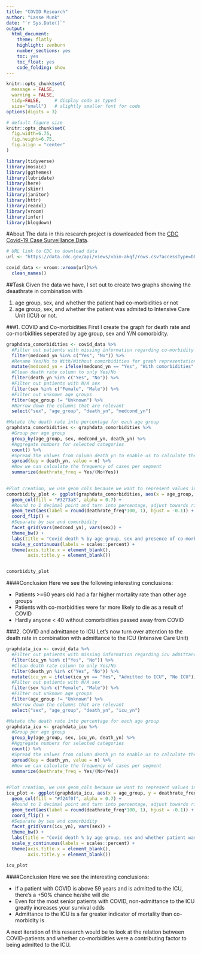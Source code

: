 ```yaml
---
title: "COVID Research"
author: "Lasse Munk"
date: "`r Sys.Date()`"
output:
  html_document:
    theme: flatly
    highlight: zenburn
    number_sections: yes
    toc: yes
    toc_float: yes
    code_folding: show
---
```



```r
knitr::opts_chunk$set(
  message = FALSE, 
  warning = FALSE, 
  tidy=FALSE,     # display code as typed
  size="small")   # slightly smaller font for code
options(digits = 3)

# default figure size
knitr::opts_chunk$set(
  fig.width=6.75, 
  fig.height=6.75,
  fig.align = "center"
)
```

```r
library(tidyverse)  
library(mosaic)
library(ggthemes)
library(lubridate)
library(here)
library(skimr)
library(janitor)
library(httr)
library(readxl)
library(vroom)
library(infer)
library(blogdown)
```

#About
The data in this research project is downloaded from the [CDC Covid-19 Case Surveillance Data](https://data.cdc.gov/Case-Surveillance/COVID-19-Case-Surveillance-Public-Use-Data/vbim-akqf).


```r
# URL link to CDC to download data
url <- "https://data.cdc.gov/api/views/vbim-akqf/rows.csv?accessType=DOWNLOAD"

covid_data <- vroom::vroom(url)%>%
  clean_names()
```

##Task 
Given the data we have, I set out to create two graphs showing the deaathrate in combination with

1.  age group, sex, and whether the patient had co-morbidities or not
2.  age group, sex, and whether the patient was admited to Intensive Care Unit (ICU) or not.

###1. COVID and Co-morbidities 
First I create the graph for death rate and co-morbidities seperated by age group, sex and Y/N comorbidity. 

```r
graphdata_comorbidities <- covid_data %>%
  #Filter out patients with missing information regarding co-morbidity
  filter(medcond_yn %in% c("Yes", "No")) %>%
  #Rename Yes/No to With/Without comorbidities for graph representation
  mutate(medcond_yn = ifelse(medcond_yn == "Yes", "With comorbidities", "Without comorbidities")) %>%
  #Clean death rate column to only Yes/No  
  filter(death_yn %in% c("Yes", "No")) %>%
  #Filter out patients with N/A sex 
  filter(sex %in% c("Female", "Male")) %>%
  #Filter out unknown age groups
  filter(age_group != "Unknown") %>%
  #Narrow down the columns that are relevant
  select("sex", "age_group", "death_yn", "medcond_yn")

#Mutate the death rate into percentage for each age group 
graphdata_comorbidities <- graphdata_comorbidities %>% 
  #Group per age group
  group_by(age_group, sex, medcond_yn, death_yn) %>%
  #Aggregate numbers for selected categories
  count() %>%
  #Spread the values from column death_yn to enable us to calculate the          frequency
  spread(key = death_yn, value = n) %>%
  #Now we can calculate the frequency of cases per segment 
  summarize(deathrate_freq = Yes/(No+Yes))
  

#Plot creation, we use geom_cols because we want to represent values in the data 
comorbidity_plot <- ggplot(graphdata_comorbidities, aes(x = age_group, y = deathrate_freq)) + 
  geom_col(fill = "#3273a8", alpha = 0.7) + 
  #Round to 1 decimal point and turn into percentage, adjust towards right
  geom_text(aes(label = round(deathrate_freq*100, 1), hjust = -0.1)) +
  coord_flip() + 
  #Separate by sex and comorbidity
  facet_grid(vars(medcond_yn), vars(sex)) + 
  theme_bw() +
  labs(title = "Covid death % by age group, sex and presence of co-morbidities", caption = "Source: CDC") + 
  scale_y_continuous(labels = scales::percent) + 
  theme(axis.title.x = element_blank(),
        axis.title.y = element_blank())


comorbidity_plot
```
####Conclusion
Here we see the following interesting conclusions: 

* Patients >=60 years old had a far higher mortality rate than other age groups 
* Patients with co-morbidities were far more likely to die as a result of COVID 
* Hardly anyone < 40 without comorbidities passed away from COVID 

###2. COVID and admittance to ICU 
Let's now turn over attention to the death rate in combination with admittance to the ICU (Intensive Care Unit)
```r
graphdata_icu <- covid_data %>%
  #Filter out patients with missing information regarding icu admittance
  filter(icu_yn %in% c("Yes", "No")) %>%
  #Clean death rate column to only Yes/No  
  filter(death_yn %in% c("Yes", "No")) %>%
  mutate(icu_yn = ifelse(icu_yn == "Yes", "Admitted to ICU", "No ICU")) %>%
  #Filter out patients with N/A sex 
  filter(sex %in% c("Female", "Male")) %>%
  #Filter out unknown age groups
  filter(age_group != "Unknown") %>%
  #Narrow down the columns that are relevant
  select("sex", "age_group", "death_yn", "icu_yn")

#Mutate the death rate into percentage for each age group 
graphdata_icu <- graphdata_icu %>% 
  #Group per age group
  group_by(age_group, sex, icu_yn, death_yn) %>%
  #Aggregate numbers for selected categories
  count() %>%
  #Spread the values from column death_yn to enable us to calculate the          frequency
  spread(key = death_yn, value = n) %>%
  #Now we can calculate the frequency of cases per segment 
  summarize(deathrate_freq = Yes/(No+Yes))
  

#Plot creation, we use geom_cols because we want to represent values in the data 
icu_plot <- ggplot(graphdata_icu, aes(x = age_group, y = deathrate_freq)) + 
  geom_col(fill = "#f24f0f", alpha = 0.7) + 
  #Round to 1 decimal point and turn into percentage, adjust towards right
  geom_text(aes(label = round(deathrate_freq*100, 1), hjust = -0.1)) +
  coord_flip() + 
  #Separate by sex and comorbidity
  facet_grid(vars(icu_yn), vars(sex)) + 
  theme_bw() +
  labs(title = "Covid death % by age group, sex and whether patient was admitted to ICU", caption = "Source: CDC") + 
  scale_y_continuous(labels = scales::percent) + 
  theme(axis.title.x = element_blank(),
        axis.title.y = element_blank())

icu_plot
```
####Conclusion 
Here we see the interesting conclusions:

* If a patient with COVID is above 59 years and is admitted to the ICU, there's a +50% chance he/she will die 
* Even for the most senior patients with COVID, non-admittance to the ICU greatly increases your survival odds 
* Admittance to the ICU is a far greater indicator of mortality than co-morbidity is 

A next iteration of this research would be to look at the relation between COVID-patients and whether co-morbidities were a contributing factor to being admitted to the ICU. 
